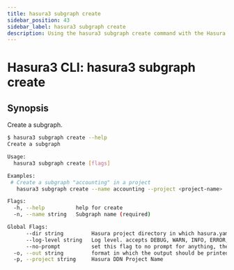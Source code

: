 ```yaml
---
title: hasura3 subgraph create
sidebar_position: 43
sidebar_label: hasura3 subgraph create
description: Using the hasura3 subgraph create command with the Hasura CLI
---
```


# Hasura3 CLI: hasura3 subgraph create 

## Synopsis
Create a subgraph.

```bash
$ hasura3 subgraph create --help
Create a subgraph

Usage:
  hasura3 subgraph create [flags]

Examples:
 # Create a subgraph "accounting" in a project
   hasura3 subgraph create --name accounting --project <project-name>

Flags:
  -h, --help          help for create
  -n, --name string   Subgraph name (required)

Global Flags:
      --dir string         Hasura project directory in which hasura.yaml is present (default ".")
      --log-level string   Log level. accepts DEBUG, WARN, INFO, ERROR, FATAL (default "INFO")
      --no-prompt          set this flag to no prompt for anything, the command fails if any input is missing
  -o, --out string         format in which the output should be printed, accepts table, json and yaml (default "table")
  -p, --project string     Hasura DDN Project Name
```

